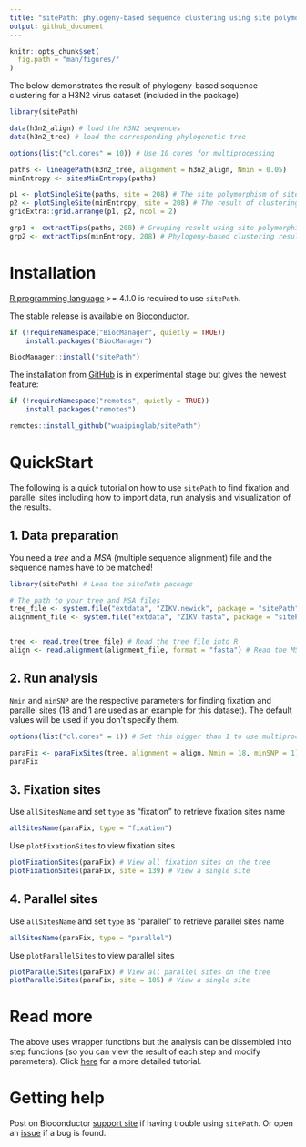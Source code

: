 ```yaml
---
title: "sitePath: phylogeny-based sequence clustering using site polymorphism"
output: github_document
---
```


```r
knitr::opts_chunk$set(
  fig.path = "man/figures/"
)
```

The below demonstrates the result of phylogeny-based sequence clustering for a H3N2 virus dataset (included in the package)

```r
library(sitePath)

data(h3n2_align) # load the H3N2 sequences
data(h3n2_tree) # load the corresponding phylogenetic tree

options(list("cl.cores" = 10)) # Use 10 cores for multiprocessing

paths <- lineagePath(h3n2_tree, alignment = h3n2_align, Nmin = 0.05)
minEntropy <- sitesMinEntropy(paths)

p1 <- plotSingleSite(paths, site = 208) # The site polymorphism of site 208 on the tree
p2 <- plotSingleSite(minEntropy, site = 208) # The result of clustering using site 208
gridExtra::grid.arrange(p1, p2, ncol = 2)
```

```r
grp1 <- extractTips(paths, 208) # Grouping result using site polymorphism only
grp2 <- extractTips(minEntropy, 208) # Phylogeny-based clustering result
```

# Installation

[R programming language](https://cran.r-project.org/) \>= 4.1.0 is required to use `sitePath`.

The stable release is available on [Bioconductor](https://bioconductor.org/packages/sitePath/).

``` r
if (!requireNamespace("BiocManager", quietly = TRUE))
    install.packages("BiocManager")

BiocManager::install("sitePath")
```

The installation from [GitHub](https://github.com/wuaipinglab/sitePath/) is in experimental stage but gives the newest feature:

``` r
if (!requireNamespace("remotes", quietly = TRUE))
    install.packages("remotes")

remotes::install_github("wuaipinglab/sitePath")
```

# QuickStart

The following is a quick tutorial on how to use `sitePath` to find fixation and parallel sites including how to import data, run analysis and visualization of the results.

## 1. Data preparation

You need a *tree* and a *MSA* (multiple sequence alignment) file and the sequence names have to be matched!

```r
library(sitePath) # Load the sitePath package

# The path to your tree and MSA files
tree_file <- system.file("extdata", "ZIKV.newick", package = "sitePath")
alignment_file <- system.file("extdata", "ZIKV.fasta", package = "sitePath")


tree <- read.tree(tree_file) # Read the tree file into R
align <- read.alignment(alignment_file, format = "fasta") # Read the MSA file into R

```

## 2. Run analysis

`Nmin` and `minSNP` are the respective parameters for finding fixation and parallel sites (18 and 1 are used as an example for this dataset). The default values will be used if you don't specify them.

```r
options(list("cl.cores" = 1)) # Set this bigger than 1 to use multiprocessing

paraFix <- paraFixSites(tree, alignment = align, Nmin = 18, minSNP = 1) # Find paraFix sites
paraFix
```

## 3. Fixation sites

Use `allSitesName` and set `type` as "fixation" to retrieve fixation sites name

```r
allSitesName(paraFix, type = "fixation")
```

Use `plotFixationSites` to view fixation sites

```r
plotFixationSites(paraFix) # View all fixation sites on the tree
plotFixationSites(paraFix, site = 139) # View a single site

```

## 4. Parallel sites

Use `allSitesName` and set `type` as "parallel" to retrieve parallel sites name

```r
allSitesName(paraFix, type = "parallel")
```

Use `plotParallelSites` to view parallel sites

```r
plotParallelSites(paraFix) # View all parallel sites on the tree
plotParallelSites(paraFix, site = 105) # View a single site
```

# Read more

The above uses wrapper functions but the analysis can be dissembled into step functions (so you can view the result of each step and modify parameters). Click [here](https://wuaipinglab.github.io/sitePath/articles/sitePath.html) for a more detailed tutorial.

# Getting help

Post on Bioconductor [support site](https://support.bioconductor.org/) if having trouble using `sitePath`. Or open an [issue](https://github.com/wuaipinglab/sitePath/issues/new?assignees=&labels=&template=bug_report.md&title=) if a bug is found.
